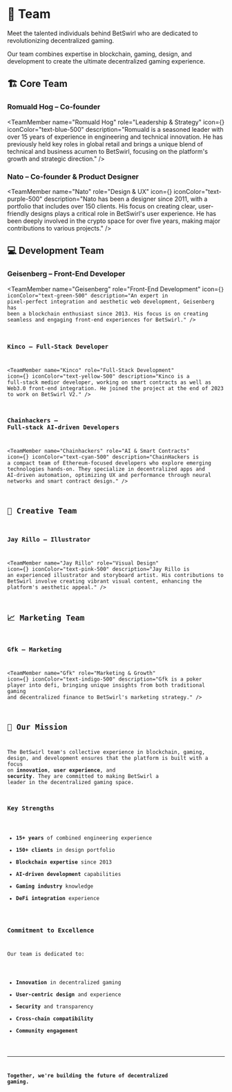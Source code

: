 
# 👥 Team

Meet the talented individuals behind BetSwirl who are dedicated to revolutionizing decentralized gaming.


<Callout type="info">
  Our team combines expertise in blockchain, gaming, design, and development to create the ultimate decentralized gaming experience.
</Callout>

## 🏗️ Core Team

### Romuald Hog – Co-founder

<TeamMember 
  name="Romuald Hog" 
  role="Leadership & Strategy" 
  icon={<Shield />} 
  iconColor="text-blue-500" 
  description="Romuald is a seasoned leader with over 15 years of experience in engineering and technical innovation. He has previously held key roles in global retail and brings a unique blend of technical and business acumen to BetSwirl, focusing on the platform's growth and strategic direction." 
/>

### Nato – Co-founder & Product Designer

<TeamMember 
  name="Nato" 
  role="Design & UX" 
  icon={<Palette />} 
  iconColor="text-purple-500" 
  description="Nato has been a designer since 2011, with a portfolio that includes over 150 clients. His focus on creating clear, user-friendly designs plays a critical role in BetSwirl's user experience. He has been deeply involved in the crypto space for over five years, making major contributions to various projects." 
/>

## 💻 Development Team

### Geisenberg – Front-End Developer

<TeamMember 
  name="Geisenberg" 
  role="Front-End Development" 
  icon={<Code />} 
  iconColor="text-green-500" 
  description="An expert in pixel-perfect integration and aesthetic web development, Geisenberg has been a blockchain enthusiast since 2013. His focus is on creating seamless and engaging front-end experiences for BetSwirl." 
/>

### Kinco – Full-Stack Developer

<TeamMember 
  name="Kinco" 
  role="Full-Stack Development" 
  icon={<Zap />} 
  iconColor="text-yellow-500" 
  description="Kinco is a full-stack medior developer, working on smart contracts as well as Web3.0 front-end integration. He joined the project at the end of 2023 to work on BetSwirl V2." 
/>

### Chainhackers – Full-stack AI-driven Developers

<TeamMember 
  name="Chainhackers" 
  role="AI & Smart Contracts" 
  icon={<Brain />} 
  iconColor="text-cyan-500" 
  description="ChainHackers is a compact team of Ethereum-focused developers who explore emerging technologies hands-on. They specialize in decentralized apps and AI-driven automation, optimizing UX and performance through neural networks and smart contract design." 
/>

## 🎨 Creative Team

### Jay Rillo – Illustrator

<TeamMember 
  name="Jay Rillo" 
  role="Visual Design" 
  icon={<Sparkles />} 
  iconColor="text-pink-500" 
  description="Jay Rillo is an experienced illustrator and storyboard artist. His contributions to BetSwirl involve creating vibrant visual content, enhancing the platform's aesthetic appeal." 
/>

## 📈 Marketing Team

### Gfk – Marketing

<TeamMember 
  name="Gfk" 
  role="Marketing & Growth" 
  icon={<Globe />} 
  iconColor="text-indigo-500" 
  description="Gfk is a poker player into defi, bringing unique insights from both traditional gaming and decentralized finance to BetSwirl's marketing strategy." 
/>

## 🎯 Our Mission

The BetSwirl team's collective experience in blockchain, gaming, design, and development ensures that the platform is built with a focus on **innovation**, **user experience**, and **security**. They are committed to making BetSwirl a leader in the decentralized gaming space.

### Key Strengths

- **15+ years** of combined engineering experience
- **150+ clients** in design portfolio
- **Blockchain expertise** since 2013
- **AI-driven development** capabilities
- **Gaming industry** knowledge
- **DeFi integration** experience

### Commitment to Excellence

Our team is dedicated to:
- **Innovation** in decentralized gaming
- **User-centric design** and experience
- **Security** and transparency
- **Cross-chain compatibility**
- **Community engagement**

---

**Together, we're building the future of decentralized gaming.**
